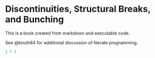# Discontinuities, Structural Breaks, and Bunching

This is a book created from markdown and executable code.

See @knuth84 for additional discussion of literate programming.

```r
1 + 1
```


